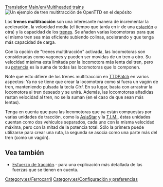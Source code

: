 [[Translation:Main/en/Multiheaded trains]]{{en/-}}
[[File:es/Multihead example.png|right|none|frame|Un ejemplo de tren multitracción de OpenTTD en el [[Depósitos/Es|depósito]]]]

Los '''trenes multitracción''' son una interesante manera de incrementar la aceleración, la velocidad media (el tiempo que tarda en ir de una [[Main/es/Estaciones de tren|estación]] a otra) y la capacidad de los [[Main/es/Trenes|trenes]]. Se añaden varias locomotoras para que el mismo tren sea más eficiente subiendo colinas, acelerando y que tenga más capacidad de carga.

Con la opción de "trenes multitracción" activada, las locomotoras son consideradas como vagones y pueden ser movidas de un tren a otro. Su velocidad máxima esta limitada por la locomotora más lenta del tren, pero su [[Main/es/Potencia|potencia]] es la suma de todas las locomotoras que lo componen.

Note que esto difiere de los trenes multitracción en [[Main/es/TTDPatch|TTDPatch]] en varios aspectos: Ya no se tiene que crear la locomotora como si fuera un vagón de tren, manteniendo pulsada la tecla ''Ctrl''. En su lugar, basta con arrastrar la locomotora al tren deseado y se unirá. Además, las locomotoras añadidas restan velocidad al tren, no se la suman (en el caso de que sean más lentas).

Tenga en cuenta que para las locomotoras que ya están compuestas por varias unidades de tracción, como la [[Main/es/AsiaStar|AsiaStar]] y la [[Main/es/T.I.M|T.I.M.]], éstas unidades cuentan como dos vehículos separados, cada uno con la misma velocidad máxima, pero con la mitad de la potencia total. Sólo la primera puede utilizarse para crear una ruta, la segunda se asocia como una parte más del tren (como un vagón).

== Vea también ==
*[[Main/es/Esfuerzo de tracción|Esfuerzo de tracción]].- para una explicación más detallada de las fuerzas que se tienen en cuenta.

[[Category:es/Ferrocarril]]
[[Category:es/Configuración y preferencias]]